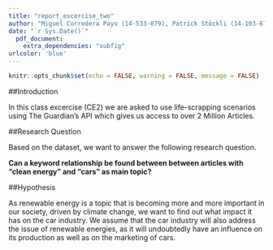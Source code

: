 ```yaml
---
title: "report_excercise_two"
author: "Miguel Corredera Payo (14-533-079), Patrick Stöckli (14-103-675), Tobias Hoesli (17-494-659"
date: "`r Sys.Date()`"
  pdf_document:
    extra_dependencies: "subfig"
urlcolor: 'blue'
---
```


```r
knitr::opts_chunk$set(echo = FALSE, warning = FALSE, message = FALSE)
```

##Introduction

In this class excercise (CE2) we are asked to use life-scrapping scenarios using The Guardian's API which gives us access to over 2 Million Articles. 

##Research Question

Based on the dataset, we want to answer the following research question.

**Can a keyword relationship be found between between articles with "clean energy" and "cars" as main topic?** 

##Hypothesis

As renewable energy is a topic that is becoming more and more important in our society, driven by climate change, we want to find out what impact it has on the car industry. We assume that the car industry will also address the issue of renewable energies, as it will undoubtedly have an influence on its production as well as on the marketing of cars. 

